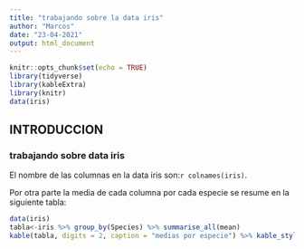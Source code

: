 ```yaml
---
title: "trabajando sobre la data iris"
author: "Marcos"
date: "23-04-2021"
output: html_document
---
```


```r
knitr::opts_chunk$set(echo = TRUE)
library(tidyverse)
library(kableExtra)
library(knitr)
data(iris)
```

## INTRODUCCION
### trabajando sobre data iris
El nombre de las columnas en la data iris son:`r colnames(iris)`.

Por otra parte la media de cada columna por cada especie se resume en la siguiente tabla:
```r
data(iris)
tabla<-iris %>% group_by(Species) %>% summarise_all(mean)
kable(tabla, digits = 2, caption = "medias por especie") %>% kable_styling(bootstrap_options = c("striped","hover", "condensed"), full_width = FALSE)%>% scroll_box(width = "800px", height = "200px")
```





